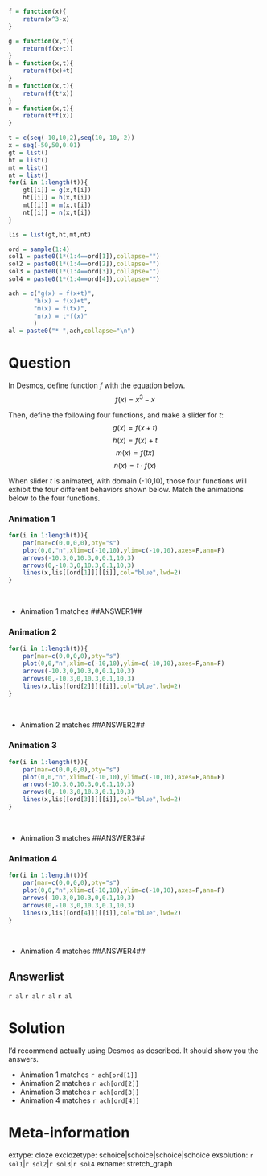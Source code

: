 ```r

f = function(x){
    return(x^3-x)
}

g = function(x,t){
    return(f(x+t))
}
h = function(x,t){
    return(f(x)+t)
}
m = function(x,t){
    return(f(t*x))
}
n = function(x,t){
    return(t*f(x))
}

t = c(seq(-10,10,2),seq(10,-10,-2))
x = seq(-50,50,0.01)
gt = list()
ht = list()
mt = list()
nt = list()
for(i in 1:length(t)){
    gt[[i]] = g(x,t[i])
    ht[[i]] = h(x,t[i])
    mt[[i]] = m(x,t[i])
    nt[[i]] = n(x,t[i])
}

lis = list(gt,ht,mt,nt)

ord = sample(1:4)
sol1 = paste0(1*(1:4==ord[1]),collapse="")
sol2 = paste0(1*(1:4==ord[2]),collapse="")
sol3 = paste0(1*(1:4==ord[3]),collapse="")
sol4 = paste0(1*(1:4==ord[4]),collapse="")

ach = c("g(x) = f(x+t)",
       "h(x) = f(x)+t",
       "m(x) = f(tx)",
       "n(x) = t*f(x)"
       )
al = paste0("* ",ach,collapse="\n")

```

Question
========

In Desmos, define function $f$ with the equation below.
$$f(x)~=~x^3-x$$

Then, define the following four functions, and make a slider for $t$:
$$g(x)=f(x+t)$$
$$h(x)=f(x)+t$$
$$m(x)=f(tx)$$
$$n(x)=t\cdot f(x)$$

When slider $t$ is animated, with domain (-10,10), those four functions will exhibit the four different behaviors shown below. Match the animations below to the four functions.

### Animation 1

```r
for(i in 1:length(t)){
    par(mar=c(0,0,0,0),pty="s")
    plot(0,0,"n",xlim=c(-10,10),ylim=c(-10,10),axes=F,ann=F)
    arrows(-10.3,0,10.3,0,0.1,10,3)
    arrows(0,-10.3,0,10.3,0.1,10,3)
    lines(x,lis[[ord[1]]][[i]],col="blue",lwd=2)
}
```
\

* Animation 1 matches ##ANSWER1##

### Animation 2

```r
for(i in 1:length(t)){
    par(mar=c(0,0,0,0),pty="s")
    plot(0,0,"n",xlim=c(-10,10),ylim=c(-10,10),axes=F,ann=F)
    arrows(-10.3,0,10.3,0,0.1,10,3)
    arrows(0,-10.3,0,10.3,0.1,10,3)
    lines(x,lis[[ord[2]]][[i]],col="blue",lwd=2)
}
```
\

* Animation 2 matches ##ANSWER2##

### Animation 3

```r
for(i in 1:length(t)){
    par(mar=c(0,0,0,0),pty="s")
    plot(0,0,"n",xlim=c(-10,10),ylim=c(-10,10),axes=F,ann=F)
    arrows(-10.3,0,10.3,0,0.1,10,3)
    arrows(0,-10.3,0,10.3,0.1,10,3)
    lines(x,lis[[ord[3]]][[i]],col="blue",lwd=2)
}
```
\

* Animation 3 matches ##ANSWER3##


### Animation 4

```r
for(i in 1:length(t)){
    par(mar=c(0,0,0,0),pty="s")
    plot(0,0,"n",xlim=c(-10,10),ylim=c(-10,10),axes=F,ann=F)
    arrows(-10.3,0,10.3,0,0.1,10,3)
    arrows(0,-10.3,0,10.3,0.1,10,3)
    lines(x,lis[[ord[4]]][[i]],col="blue",lwd=2)
}
```
\

* Animation 4 matches ##ANSWER4##



Answerlist
--------

`r al`
`r al`
`r al`
`r al`


Solution
========

I'd recommend actually using Desmos as described. It should show you the answers.

* Animation 1 matches `r ach[ord[1]]`
* Animation 2 matches `r ach[ord[2]]`
* Animation 3 matches `r ach[ord[3]]`
* Animation 4 matches `r ach[ord[4]]`


Meta-information
============
extype: cloze
exclozetype: schoice|schoice|schoice|schoice
exsolution: `r sol1`|`r sol2`|`r sol3`|`r sol4`
exname: stretch_graph